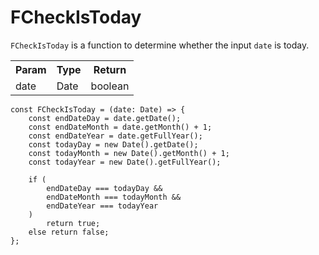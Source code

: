 
<Meta title="FUI-Complib/FUNCTIONS/FCheckIsToday" />

# FCheckIsToday

`FCheckIsToday` is a function to determine whether the input `date` is today.

<table>
	<tr>
		<th>Param</th>
		<th>Type</th>
		<th>Return</th>
	</tr>
	<tr>
		<td>date</td>
		<td>Date</td>
		<td>boolean</td>
	</tr>
</table>

    const FCheckIsToday = (date: Date) => {
        const endDateDay = date.getDate();
        const endDateMonth = date.getMonth() + 1;
        const endDateYear = date.getFullYear();
        const todayDay = new Date().getDate();
        const todayMonth = new Date().getMonth() + 1;
        const todayYear = new Date().getFullYear();

        if (
            endDateDay === todayDay &&
            endDateMonth === todayMonth &&
            endDateYear === todayYear
        )
            return true;
        else return false;
    };
